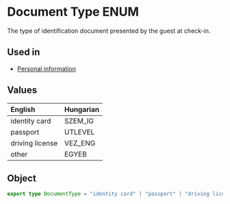 # Document Type ENUM
The type of identification document presented by the guest at check-in.

## Used in
- [Personal information](/schema-viza/segments/personal-information#documenttype)

## Values
| English         | Hungarian |
|:----------------|:----------|
| identity card   | SZEM_IG   |
| passport        | UTLEVEL   |
| driving license | VEZ_ENG   |
| other           | EGYEB     |

## Object
```ts
export type DocumentType = "identity card" | "passport" | "driving license" | "other";
```
